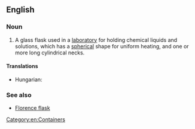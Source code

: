 ==English==

===Noun===
{{wikipedia}}
{{en-noun|head=[[round]]-[[bottomed]] [[flask]]}}

# {{context|chemistry|lang=en}} A glass flask used in a [[laboratory]] for holding chemical liquids and solutions, which has a [[spherical]] shape for uniform heating, and one or more long cylindrical necks.

====Translations====
{{trans-top|a glass flask used in laboratories}}
* Hungarian: {{t-|hu|gömblombik}}
{{trans-mid}}
{{trans-bottom}}

===See also===
* [[Florence flask]]

[[Category:en:Containers]]